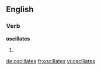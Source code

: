 ==English==

===Verb===
'''oscillates'''

# {{en-third-person singular of|oscillate}}

[[de:oscillates]]
[[fr:oscillates]]
[[vi:oscillates]]